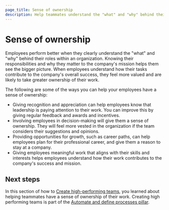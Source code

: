 ```yaml
---
page_title: Sense of ownership
description: Help teammates understand the "what" and "why" behind their roles within an organization.
---
```


# Sense of ownership

Employees perform better when they clearly understand the "what" and "why" behind their roles within an organization. Knowing their responsibilities and why they matter to the company's mission helps them see the bigger picture. When employees understand how their tasks contribute to the company's overall success, they feel more valued and are likely to take greater ownership of their work.

The following are some of the ways you can help your employees have a sense of ownership:

- Giving recognition and appreciation can help employees know that leadership is paying attention to their work. You can improve this by giving regular feedback and awards and incentives.
- Involving employees in decision-making will give them a sense of ownership. They will feel more vested in the organization if the team considers their suggestions and opinions.
- Providing opportunities for growth, such as career paths, can help employees plan for their professional career, and give them a reason to stay at a company.
- Giving employees meaningful work that aligns with their skills and interests helps employees understand how their work contributes to the company's success and mission.

## Next steps

In this section of how to [Create high-performing teams](/well-architected-framework/automate-and-define-processes/create-high-performing-teams), you learned about helping teammates have a sense of ownership of their work. Creating high performing teams is part of the [Automate and define processes pillar](/well-architected-framework/automate-and-define-processes).
